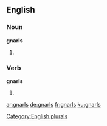 ==English==

===Noun===
'''gnarls'''

# {{plural of |[[gnarl]]}}

===Verb===
'''gnarls'''

# {{third-person singular of|gnarl}}

[[Category:English plurals]]

[[ar:gnarls]]
[[de:gnarls]]
[[fr:gnarls]]
[[ku:gnarls]]